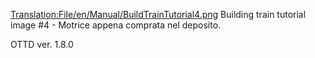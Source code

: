 [[Translation:File/en/Manual/BuildTrainTutorial4.png]]
Building train tutorial image #4 - Motrice appena comprata nel deposito.



OTTD ver. 1.8.0